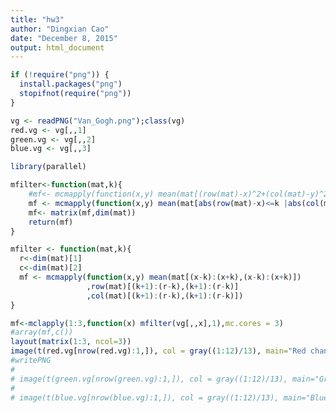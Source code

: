 ```yaml
---
title: "hw3"
author: "Dingxian Cao"
date: "December 8, 2015"
output: html_document
---
```


```r
if (!require("png")) {
  install.packages("png")
  stopifnot(require("png"))
}

vg <- readPNG("Van_Gogh.png");class(vg)
red.vg <- vg[,,1]
green.vg <- vg[,,2]
blue.vg <- vg[,,3]

library(parallel)

mfilter<-function(mat,k){
    #mf<- mcmapply(function(x,y) mean(mat[(row(mat)-x)^2+(col(mat)-y)^2<=2*k^2]), row(mat), col(mat))
    mf <- mcmapply(function(x,y) mean(mat[abs(row(mat)-x)<=k |abs(col(mat)-x)<=k]), row(mat),col(mat))
    mf<- matrix(mf,dim(mat))
    return(mf)
}

mfilter <- function(mat,k){
  r<-dim(mat)[1]
  c<-dim(mat)[2]
  mf <- mcmapply(function(x,y) mean(mat[(x-k):(x+k),(x-k):(x+k)])
                 ,row(mat)[(k+1):(r-k),(k+1):(r-k)]
                 ,col(mat)[(k+1):(r-k),(k+1):(r-k)])  
}

mf<-mclapply(1:3,function(x) mfilter(vg[,,x],1),mc.cores = 3)
#array(mf,c())
layout(matrix(1:3, ncol=3))
image(t(red.vg[nrow(red.vg):1,]), col = gray((1:12)/13), main="Red channel")
#writePNG
# 
# image(t(green.vg[nrow(green.vg):1,]), col = gray((1:12)/13), main="Green channel")
# 
# image(t(blue.vg[nrow(blue.vg):1,]), col = gray((1:12)/13), main="Blue channel")
```

